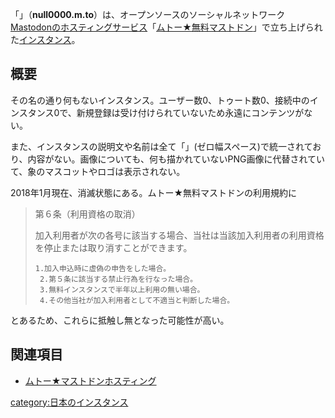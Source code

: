 {{Infobox instance
| Name = ​
| Image = [[ファイル:Null0000.png|300px]]
| Domain = https://null0000.m.to
| Admin = ​
| Country = 日本
| Start = 2017年11月10日
| End = 不明
| Alias = 虚無丼，虚無鯖
}}「'''​'''」（'''null0000.m.to'''）は、オープンソースのソーシャルネットワーク[[Mastodon]]のホスティングサービス「[[ムトー★無料マストドン]]」で立ち上げられた[[インスタンス]]。

==概要==
その名の通り何もないインスタンス。ユーザー数0、トゥート数0、接続中のインスタンス0で、新規登録は受け付けられていないため永遠にコンテンツがない。

また、インスタンスの説明文や名前は全て「​」(ゼロ幅スペース)で統一されており、内容がない。画像についても、何も描かれていないPNG画像に代替されていて、象のマスコットやロゴは表示されない。

2018年1月現在、消滅状態にある。ムトー★無料マストドンの利用規約に
<blockquote>
第６条（利用資格の取消）

加入利用者が次の各号に該当する場合、当社は当該加入利用者の利用資格を停止または取り消すことができます。


 1.加入申込時に虚偽の申告をした場合。<br />
 2.第５条に該当する禁止行為を行なった場合。<br />
 3.無料インスタンスで半年以上利用の無い場合。<br />
 4.その他当社が加入利用者として不適当と判断した場合。
</blockquote>
とあるため、これらに抵触し無となった可能性が高い。

== 関連項目 ==
* [[ムトー★マストドンホスティング]]

[[category:日本のインスタンス]]